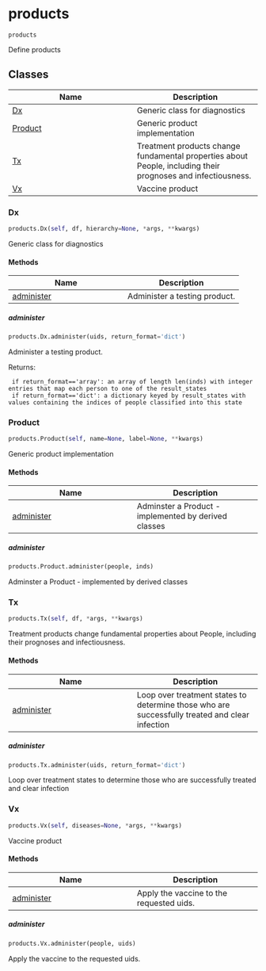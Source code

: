 # products { #starsim.products }

`products`

Define products

## Classes

| Name | Description |
| --- | --- |
| [Dx](#starsim.products.Dx) | Generic class for diagnostics |
| [Product](#starsim.products.Product) | Generic product implementation |
| [Tx](#starsim.products.Tx) | Treatment products change fundamental properties about People, including their prognoses and infectiousness. |
| [Vx](#starsim.products.Vx) | Vaccine product |

### Dx { #starsim.products.Dx }

```python
products.Dx(self, df, hierarchy=None, *args, **kwargs)
```

Generic class for diagnostics

#### Methods

| Name | Description |
| --- | --- |
| [administer](#starsim.products.Dx.administer) | Administer a testing product. |

##### administer { #starsim.products.Dx.administer }

```python
products.Dx.administer(uids, return_format='dict')
```

Administer a testing product.

Returns:

     if return_format=='array': an array of length len(inds) with integer entries that map each person to one of the result_states
     if return_format=='dict': a dictionary keyed by result_states with values containing the indices of people classified into this state

### Product { #starsim.products.Product }

```python
products.Product(self, name=None, label=None, **kwargs)
```

Generic product implementation

#### Methods

| Name | Description |
| --- | --- |
| [administer](#starsim.products.Product.administer) | Adminster a Product - implemented by derived classes |

##### administer { #starsim.products.Product.administer }

```python
products.Product.administer(people, inds)
```

Adminster a Product - implemented by derived classes

### Tx { #starsim.products.Tx }

```python
products.Tx(self, df, *args, **kwargs)
```

Treatment products change fundamental properties about People, including their prognoses and infectiousness.

#### Methods

| Name | Description |
| --- | --- |
| [administer](#starsim.products.Tx.administer) | Loop over treatment states to determine those who are successfully treated and clear infection |

##### administer { #starsim.products.Tx.administer }

```python
products.Tx.administer(uids, return_format='dict')
```

Loop over treatment states to determine those who are successfully treated and clear infection

### Vx { #starsim.products.Vx }

```python
products.Vx(self, diseases=None, *args, **kwargs)
```

Vaccine product

#### Methods

| Name | Description |
| --- | --- |
| [administer](#starsim.products.Vx.administer) | Apply the vaccine to the requested uids. |

##### administer { #starsim.products.Vx.administer }

```python
products.Vx.administer(people, uids)
```

Apply the vaccine to the requested uids.